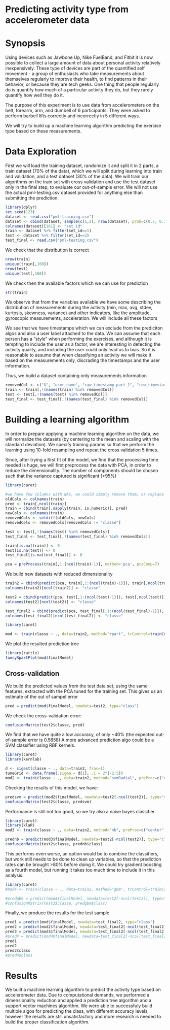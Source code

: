Predicting activity type from accelerometer data
========================================================

# Synopsis
Using devices such as Jawbone Up, Nike FuelBand, and Fitbit it is now possible to collect a large amount of data about personal activity relatively inexpensively. These type of devices are part of the quantified self movement - a group of enthusiasts who take measurements about themselves regularly to improve their health, to find patterns in their behavior, or because they are tech geeks. One thing that people regularly do is quantify how much of a particular activity they do, but they rarely quantify how well they do it. 

The purpose of this experiment is to use data from accelerometers on the belt, forearm, arm, and dumbell of 6 participants. They were asked to perform barbell lifts correctly and incorrectly in 5 different ways. 

We will try to build up a machine learning algorithm predicting the exercise type based on these measurements.

# Data Exploration

First we will load the training dataset, randomize it and split it in 2 parts, a train dataset (70% of the data), which we will split during learning into train and validation, and a test dataset (30% of the data).
We will train our algorithms on the train set with cross validation and use the test dataset only in the final step, to evaluate our out-of-sample error.
We will not use the actual pml-testing.csv dataset provided for anything else than submitting the prediction.


```r
library(dplyr)
set.seed(123)
dataset <- read.csv("pml-training.csv")
dataset <- cbind(dataset, sample(c(1,2), nrow(dataset), prob=c(0.7, 0.3), replace=T))
colnames(dataset)[161] <- "set_id"
train <- dataset %>% filter(set_id==1)
test <- dataset %>% filter(set_id==2)
test_final <- read.csv("pml-testing.csv")
```

We check that the distribution is correct
```r
nrow(train)
unique(train[,160])
nrow(test)
unique(test[,160])
```

We check then the available factors which we can use for prediction
```r
str(train)
```

We observe that from the variables available we have some describing the distribution of measurements during the activity (min, max, avg, stdev, kurtosis, skewness, variance) and other indicators, like the amplitude, gyroscopic measurements, acceleration.
We will include all these factors 

We see that we have timestamps which we can exclude from the prediciton algos and also a user label attached to the data. We can assume that each person has a "style" when performing the exercises, and although it is tempting to include the user as a factor, we are interesting in detecting the activity quality, and including the user could only lead us to bias. So it is reasonable to assume that when classifying an activity we will make it based on the measurements only, discrading the timestamps and the user information.

Thus, we build a dataset containing only measurements information

```r
removedCol <- c("X", "user_name", "raw_timestamp_part_1", "raw_timestamp_part_2", "cvtd_timestamp", "new_window", "num_window", "set_id")
train <- train[,!(names(train) %in% removedCol)]
test <- test[,!(names(test) %in% removedCol)]
test_final <- test_final[,!(names(test_final) %in% removedCol)]
```

# Building a learning algorithm

In order to prepare applying a machine learning algorithm on the data, we will normalize the datasets (by centering to the mean and scaling with the standard deviation).
We specify training params so that we perform the learning using 10-fold resampling and repeat the cross validation 5 times.

Since, after trying a first fit of the model, we find that the processing time needed is huge, we will first preprocess the data with PCA, in order to reduce the dimensionality.
The number of components should be chosen such that the variance captured is significant (>95%)

```r
library(caret)

#we have few columns with NAs, we could simply remove them, or replace their values with zeros
oldCols <- colnames(train)
pred <- train[,ncol(train)]
train = cbind(train[,sapply(train, is.numeric)], pred)
newCols <- colnames(train)
removedCols <- setdiff(oldCols, newCols)
removedCols <- removedCols[removedCols != "classe"]

test <- test[,!(names(test) %in% removedCols)]
test_final <- test_final[,!(names(test_final) %in% removedCols)]

train[is.na(train)] <- 0
test[is.na(test)] <- 0
test_final[is.na(test_final)] <- 0

pca = preProcess(train[,1:(ncol(train)-1)], method='pca', pcaComp=7)
```

We build new datasets with reduced dimensionality

```r
train2 = cbind(predict(pca, train[,1:(ncol(train)-1)]), train[,ncol(train)])
colnames(train2)[ncol(train2)] <- "classe"

test2 = cbind(predict(pca, test[,1:(ncol(test)-1)]), test[,ncol(test)])
colnames(test2)[ncol(test2)] <- "classe"

test_final2 = cbind(predict(pca, test_final[,1:(ncol(test_final)-1)]), test_final[,ncol(test_final)])
colnames(test_final2)[ncol(test_final2)] <- "classe"
```

```r
library(caret)

mod <- train(classe ~ ., data=train2, method="rpart", trControl=trainControl(method="repeatedcv", number=10, repeats=5));
```

We plot the resulted prediction tree

```r
library(rattle)
fancyRpartPlot(mod$finalModel)
```


## Cross-validation

We build the predicted values from the test data set, using the same features, extracted with the PCA tuned for the training set.
This gives us an estimate of the out of sampel error

```r
pred = predict(mod$finalModel, newdata=test2, type="class")
```

We check the cross-validation error:

```r
confusionMatrix(test2$classe, pred)
```


We find that we have quite a low accuracy, of only ~40% (the expected out-of-sample error is 0.5858)
A more advanced prediction algo could be a SVM classifier using RBF kernels.

```r
library(caret)
library(kernlab)

d <- sigest(classe ~ ., data=train2, frac=1)
tuneGrid <- data.frame(.sigma = d[1], .C = 2^(-2:5))
mod2 <- train(classe ~ ., data=train2, method="svmRadial", preProc=c("center", "scale"), tuneGrid=tuneGrid, trControl=trainControl(method="repeatedcv", number=10, repeats=5))
```

Checking the results of this model, we have:

```r
predsvm = predict(mod2$finalModel, newdata=test2[-ncol(test2)], type="response")
confusionMatrix(test2$classe, predsvm)
```

Performance is still not too good, so we try also a naive bayes classifier

```r
library(caret)
library(klaR)
mod3 <- train(classe ~ ., data=train2, method="nb", preProc=c("center", "scale"), trControl=trainControl(method="repeatedcv", number=10, repeats=5))
```

```r
prednb = predict(mod3$finalModel, newdata=test2[-ncol(test2)], type="class")
confusionMatrix(test2$classe, prednb$class)
```

This performs even worse, an option would be to combine the classifiers, but work still needs to be done to clean up variables, so that the prediction rates can be brought >80% before doing it.
We could try gradient boosting as a fourth model, but running it takes too much time to include it in this analysis:

```r
library(caret)
#mod4 <- train(classe ~ ., data=train2, method="gbm", trControl=trainControl(method="repeatedcv", number=10, repeats=5))
```

```r
#predgbm = predict(mod4$finalModel, newdata=test2[-ncol(test2)], type="class")
#confusionMatrix(test2$classe, predgbm$class)
```



Finally, we produce the results for the test sample

```r
pred1 = predict(mod$finalModel, newdata=test_final2, type="class")
pred2 = predict(mod2$finalModel, newdata=test_final2[-ncol(test_final2)], type="response")
pred3 = predict(mod3$finalModel, newdata=test_final2[-ncol(test_final2)], type="class")
#pred4 = predict(mod4$finalModel, newdata=test_final2[-ncol(test_final2)], type="class")
pred1
pred2
pred3$class
#pred4$class
```

# Results

We built a machine learning algorithm to predict the activity type based on accelerometer data. Due to computational demands, we performed a dimensionality reduction and applied a prediction tree algorithm and a support vector machines algorithm. We were able to successfuly build multiple algos for predicting the class, with different accuracy levels, however the results are still unsatisfactory and more research is needed to build the proper classification algorithm.

